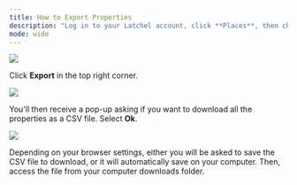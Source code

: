 ---
title: How to Export Properties
description: "Log in to your Latchel account, click **Places**, then choose **Properties**."
mode: wide
---

<Frame>
  <img src="/images/rtaImage-800.jpg"/>
</Frame>

Click **Export** in the top right corner.


<Frame>
  <img src="/images/rtaImage-801.jpg"/>
</Frame>

You'll then receive a pop-up asking if you want to download all the properties as a CSV file. Select **Ok**.


<Frame>
  <img src="/images/rtaImage-802.jpg"/>
</Frame>

Depending on your browser settings, either you will be asked to save the CSV file to download, or it will automatically save on your computer. Then, access the file from your computer downloads folder.
